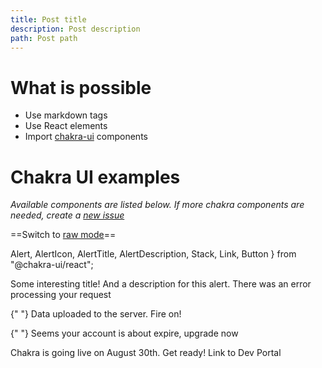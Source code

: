 ```yaml
---
title: Post title
description: Post description
path: Post path
---
```


# What is possible

- Use markdown tags
- Use React elements
- Import [chakra-ui](https://chakra-ui.com/docs/components/alert/usage) components

# Chakra UI examples

*Available components are listed below.*
*If more chakra components are needed, create a [new issue](https://github.com/iotexproject/dev-portal-content/issues/new)*

==Switch to [raw mode](https://raw.githubusercontent.com/iotexproject/dev-portal-content/main/template.mdx)==

  Alert,
  AlertIcon,
  AlertTitle,
  AlertDescription,
  Stack,
  Link,
  Button
} from "@chakra-ui/react";

<Alert status="error">
  <AlertIcon />
  <AlertTitle>Some interesting title!</AlertTitle>
  <AlertDescription>And a description for this alert.</AlertDescription>
</Alert>

<Stack spacing={3}>
  <Alert status='error'>
    <AlertIcon />
    There was an error processing your request
  </Alert>

{" "}
<Alert status="success">
  <AlertIcon />
  Data uploaded to the server. Fire on!
</Alert>

{" "}
<Alert status="warning">
  <AlertIcon />
  Seems your account is about expire, upgrade now
</Alert>

  <Alert status='info'>
    <AlertIcon />
    Chakra is going live on August 30th. Get ready!
  </Alert>
</Stack>

<Link
  _hover={{ color: "brand.500" }}
  textDecoration={"underline"}
  isExternal
  href="https://developers.iotex.io"
>
  Link to Dev Portal
</Link>
